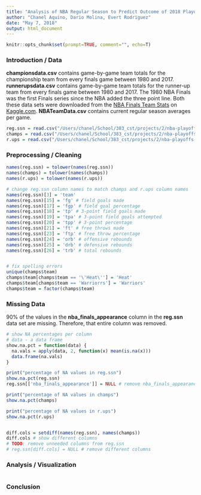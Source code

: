 ```yaml
---
title: "Analysis of NBA Regular Season to Predict Outcome of 2018 Playoffs"
author: "Chanel Aquino, Dario Molina, Evert Rodriguez"
date: "May 7, 2018"
output: html_document
---
```


```r
knitr::opts_chunk$set(prompt=TRUE, comment="", echo=T)
```

### Introduction / Data
__championsdata.csv__ contains game-by-game team totals for the championship team from every finals game between 1980 and 2017. __runnerupsdata.csv__ contains game-by-game team totals for the runner-up team from every finals game between 1980 and 2017. The 1980 NBA Finals was the first Finals series since the NBA added the three point line. Both these data sets were downloaded from the [NBA Finals Team Stats](https://www.kaggle.com/daverosenman/nba-finals-team-stats) on [Kaggle.com](kaggle.com). __NBATeamData.csv__ contains current regular season averages per game. 
```r
reg.ssn = read.csv("/Users/chanel/School/383_cst/projects/2/nba-playoffs-predictor/NBATeamData.csv", na.strings=c('N/A', 'NA'))
champs = read.csv("/Users/chanel/School/383_cst/projects/2/nba-playoffs-predictor/nba-finals-team-stats/championsdata.csv", na.strings=c('N/A', 'NA'))
r.ups = read.csv("/Users/chanel/School/383_cst/projects/2/nba-playoffs-predictor/nba-finals-team-stats/runnerupsdata.csv", na.strings=c('N/A', 'NA'))
```

### Preprocessing / Cleaning
```r
names(reg.ssn) = tolower(names(reg.ssn))
names(champs) = tolower(names(champs))
names(r.ups) = tolower(names(r.ups))

# change reg.ssn column names to match champs and r.ups column names
names(reg.ssn)[3] = 'team'
names(reg.ssn)[15] = 'fg' # field goals made
names(reg.ssn)[17] = 'fgp' # field goal percentage
names(reg.ssn)[18] = 'tp' # 3-point field goals made
names(reg.ssn)[19] = 'tpa' # 3-point field goals attempted
names(reg.ssn)[20] = 'tpp' # 3-point percentage
names(reg.ssn)[21] = 'ft' # free throws made
names(reg.ssn)[23] = 'ftp' # free throw percentage
names(reg.ssn)[24] = 'orb' # offensive rebounds
names(reg.ssn)[25] = 'drb' # defensive rebounds
names(reg.ssn)[26] = 'trb' # total rebounds


# fix spelling errors
unique(champs$team)
champs$team[champs$team == '\'Heat\''] = 'Heat'
champs$team[champs$team == 'Warriorrs'] = 'Warriors'
champs$team = factor(champs$team)
```


### Missing Data
90% of the values in the __nba_finals_appearance__ column in the __reg.ssn__ data set are missing. Therefore, that entire column was removed.
```r
# show NA percentages per column
# data - a data frame
show.na.pct = function(data) {
  na.vals = apply(data, 2, function(x) mean(is.na(x)))
  data.frame(na.vals)
}

print("percentage of NA values in reg.ssn")
show.na.pct(reg.ssn)
reg.ssn[['nba_finals_appearance']] = NULL # remove nba_finals_appearance column

print("percentage of NA values in champs")
show.na.pct(champs)

print("percentage of NA values in r.ups")
show.na.pct(r.ups)


diff.cols = setdiff(names(reg.ssn), names(champs))
diff.cols # show different columns
# TODO: remove unneeded columns from reg.ssn
# reg.ssn[diff.cols] = NULL # remove different columns
```
### Analysis / Visualization
```r
```

### Conclusion